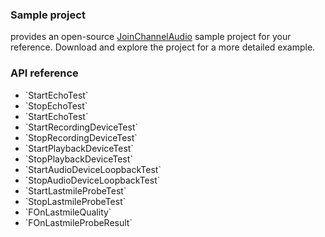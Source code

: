 <PlatformWrapper platform="blueprint">

### Sample project

<Vg k="COMPANY" /> provides an open-source [JoinChannelAudio](https://github.com/AgoraIO-Extensions/Agora-Unreal-RTC-SDK/tree/main/Agora-Unreal-SDK-Blueprint-Example/Content/API-Example/Basic/JoinChannelAudio) sample project for your reference. Download and explore the project for a more detailed example.


### API reference

- <Link to="{{Global.API_REF_BLUEPRINT_ROOT}}/class_irtcengine.html#api_irtcengine_startechotest">`StartEchoTest`</Link>
- <Link to="{{Global.API_REF_BLUEPRINT_ROOT}}/class_irtcengine.html#api_irtcengine_stopechotest">`StopEchoTest`</Link>
- <Link to="{{Global.API_REF_BLUEPRINT_ROOT}}/class_irtcengine.html#api_irtcengine_startechotest">`StartEchoTest`</Link>
- <Link to="{{Global.API_REF_BLUEPRINT_ROOT}}/class_iaudiodevicemanager.html#api_iaudiodevicemanager_startrecordingdevicetest">`StartRecordingDeviceTest`</Link>
- <Link to="{{Global.API_REF_BLUEPRINT_ROOT}}/class_iaudiodevicemanager.html#api_iaudiodevicemanager_stoprecordingdevicetest">`StopRecordingDeviceTest`</Link>
- <Link to="{{Global.API_REF_BLUEPRINT_ROOT}}/class_iaudiodevicemanager.html#api_iaudiodevicemanager_startplaybackdevicetest">`StartPlaybackDeviceTest`</Link>
- <Link to="{{Global.API_REF_BLUEPRINT_ROOT}}/class_iaudiodevicemanager.html#api_iaudiodevicemanager_stopplaybackdevicetest">`StopPlaybackDeviceTest`</Link>
- <Link to="{{Global.API_REF_BLUEPRINT_ROOT}}/class_iaudiodevicemanager.html#api_iaudiodevicemanager_startaudiodeviceloopbacktest">`StartAudioDeviceLoopbackTest`</Link>
- <Link to="{{Global.API_REF_BLUEPRINT_ROOT}}/class_iaudiodevicemanager.html#api_iaudiodevicemanager_stopaudiodeviceloopbacktest">`StopAudioDeviceLoopbackTest`</Link>
- <Link to="{{Global.API_REF_BLUEPRINT_ROOT}}/class_irtcengine.html#api_irtcengine_startlastmileprobetest">`StartLastmileProbeTest`</Link>
- <Link to="{{Global.API_REF_BLUEPRINT_ROOT}}/class_irtcengine.html#api_irtcengine_stoplastmileprobetest">`StopLastmileProbeTest`</Link>
- <Link to="{{Global.API_REF_BLUEPRINT_ROOT}}/class_irtcengineeventhandler.html#callback_irtcengineeventhandler_onlastmilequality">`FOnLastmileQuality`</Link>
- <Link to="{{Global.API_REF_BLUEPRINT_ROOT}}/class_irtcengineeventhandler.html#callback_irtcengineeventhandler_onlastmileproberesult">`FOnLastmileProbeResult`</Link>

</PlatformWrapper>